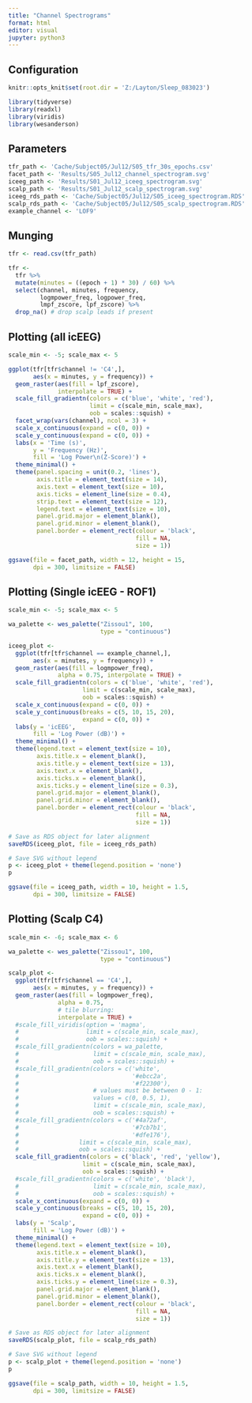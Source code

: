 ---
title: "Channel Spectrograms"
format: html
editor: visual
jupyter: python3
---

## Configuration

```{r, setup, include = FALSE}
knitr::opts_knit$set(root.dir = 'Z:/Layton/Sleep_083023')
```

```{r}
library(tidyverse)
library(readxl)
library(viridis)
library(wesanderson)
```

## Parameters

```{r}
tfr_path <- 'Cache/Subject05/Jul12/S05_tfr_30s_epochs.csv'
facet_path <- 'Results/S05_Jul12_channel_spectrogram.svg'
iceeg_path <- 'Results/S01_Jul12_iceeg_spectrogram.svg'
scalp_path <- 'Results/S01_Jul12_scalp_spectrogram.svg'
iceeg_rds_path <- 'Cache/Subject05/Jul12/S05_iceeg_spectrogram.RDS'
scalp_rds_path <- 'Cache/Subject05/Jul12/S05_scalp_spectrogram.RDS'
example_channel <- 'LOF9'
```

## Munging

```{r}
tfr <- read.csv(tfr_path)

tfr <- 
  tfr %>%
  mutate(minutes = ((epoch + 1) * 30) / 60) %>%
  select(channel, minutes, frequency, 
         logmpower_freq, logpower_freq, 
         lmpf_zscore, lpf_zscore) %>%
  drop_na() # drop scalp leads if present
```

## Plotting (all icEEG)

```{r}
scale_min <- -5; scale_max <- 5

ggplot(tfr[tfr$channel != 'C4',], 
       aes(x = minutes, y = frequency)) +
  geom_raster(aes(fill = lpf_zscore),
              interpolate = TRUE) +
  scale_fill_gradientn(colors = c('blue', 'white', 'red'),
                       limit = c(scale_min, scale_max),
                       oob = scales::squish) + 
  facet_wrap(vars(channel), ncol = 3) + 
  scale_x_continuous(expand = c(0, 0)) +
  scale_y_continuous(expand = c(0, 0)) +
  labs(x = 'Time (s)', 
       y = 'Frequency (Hz)', 
       fill = 'Log Power\n(Z-Score)') +
  theme_minimal() + 
  theme(panel.spacing = unit(0.2, 'lines'), 
        axis.title = element_text(size = 14),
        axis.text = element_text(size = 10),
        axis.ticks = element_line(size = 0.4),
        strip.text = element_text(size = 12),
        legend.text = element_text(size = 10),
        panel.grid.major = element_blank(),
        panel.grid.minor = element_blank(),
        panel.border = element_rect(colour = 'black', 
                                    fill = NA, 
                                    size = 1))
```

```{r}
ggsave(file = facet_path, width = 12, height = 15, 
       dpi = 300, limitsize = FALSE)
```

## Plotting (Single icEEG - ROF1)

```{r}
scale_min <- -5; scale_max <- 5

wa_palette <- wes_palette("Zissou1", 100, 
                          type = "continuous")

iceeg_plot <- 
  ggplot(tfr[tfr$channel == example_channel,], 
       aes(x = minutes, y = frequency)) +
  geom_raster(aes(fill = logmpower_freq),
              alpha = 0.75, interpolate = TRUE) +
  scale_fill_gradientn(colors = c('blue', 'white', 'red'),
                     limit = c(scale_min, scale_max),
                     oob = scales::squish) + 
  scale_x_continuous(expand = c(0, 0)) +
  scale_y_continuous(breaks = c(5, 10, 15, 20),
                     expand = c(0, 0)) +
  labs(y = 'icEEG', 
       fill = 'Log Power (dB)') +
  theme_minimal() + 
  theme(legend.text = element_text(size = 10),
        axis.title.x = element_blank(),
        axis.title.y = element_text(size = 13),
        axis.text.x = element_blank(),
        axis.ticks.x = element_blank(),
        axis.ticks.y = element_line(size = 0.3),
        panel.grid.major = element_blank(),
        panel.grid.minor = element_blank(),
        panel.border = element_rect(colour = 'black', 
                                    fill = NA, 
                                    size = 1))
```

```{r}
# Save as RDS object for later alignment
saveRDS(iceeg_plot, file = iceeg_rds_path) 

# Save SVG without legend
p <- iceeg_plot + theme(legend.position = 'none')
p

ggsave(file = iceeg_path, width = 10, height = 1.5, 
       dpi = 300, limitsize = FALSE)
```

## Plotting (Scalp C4)

```{r}
scale_min <- -6; scale_max <- 6

wa_palette <- wes_palette("Zissou1", 100, 
                          type = "continuous")

scalp_plot <- 
  ggplot(tfr[tfr$channel == 'C4',], 
       aes(x = minutes, y = frequency)) +
  geom_raster(aes(fill = logmpower_freq),
              alpha = 0.75,
              # tile blurring:
              interpolate = TRUE) +
  #scale_fill_viridis(option = 'magma',
  #                   limit = c(scale_min, scale_max),
  #                   oob = scales::squish) + 
  #scale_fill_gradientn(colors = wa_palette,
  #                     limit = c(scale_min, scale_max),
  #                     oob = scales::squish) +
  #scale_fill_gradientn(colors = c('white', 
  #                                '#ebcc2a', 
  #                                '#f22300'),
  #                     # values must be between 0 - 1:
  #                     values = c(0, 0.5, 1),
  #                     limit = c(scale_min, scale_max),
  #                     oob = scales::squish) + 
  #scale_fill_gradientn(colors = c('#4a72af',
  #                                '#7cb7b1', 
  #                                '#dfe176'),
  #                 limit = c(scale_min, scale_max),
  #                 oob = scales::squish) + 
  scale_fill_gradientn(colors = c('black', 'red', 'yellow'),
                     limit = c(scale_min, scale_max),
                     oob = scales::squish) + 
  #scale_fill_gradientn(colors = c('white', 'black'),
  #                     limit = c(scale_min, scale_max),
  #                     oob = scales::squish) + 
  scale_x_continuous(expand = c(0, 0)) +
  scale_y_continuous(breaks = c(5, 10, 15, 20),
                     expand = c(0, 0)) +
  labs(y = 'Scalp', 
       fill = 'Log Power (dB)') +
  theme_minimal() + 
  theme(legend.text = element_text(size = 10),
        axis.title.x = element_blank(),
        axis.title.y = element_text(size = 13),
        axis.text.x = element_blank(),
        axis.ticks.x = element_blank(),
        axis.ticks.y = element_line(size = 0.3),
        panel.grid.major = element_blank(),
        panel.grid.minor = element_blank(),
        panel.border = element_rect(colour = 'black', 
                                    fill = NA, 
                                    size = 1))
```

```{r}
# Save as RDS object for later alignment
saveRDS(scalp_plot, file = scalp_rds_path) 

# Save SVG without legend
p <- scalp_plot + theme(legend.position = 'none')
p

ggsave(file = scalp_path, width = 10, height = 1.5, 
       dpi = 300, limitsize = FALSE)
```
